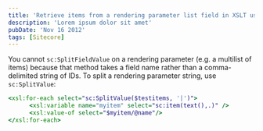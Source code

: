 ```yaml
---
title: 'Retrieve items from a rendering parameter list field in XSLT using sc:SplitValue'
description: 'Lorem ipsum dolor sit amet'
pubDate: 'Nov 16 2012'
tags: [Sitecore]
---
```


You cannot `sc:SplitFieldValue` on a rendering parameter (e.g. a multilist of items) because that method takes a field name rather than a comma-delimited string of IDs. To split a rendering parameter string, use `sc:SplitValue`:

```xsl
<xsl:for-each select="sc:SplitValue($testitems, '|')">
      <xsl:variable name="myitem" select="sc:item(text(),.)" />
      <xsl:value-of select="$myitem/@name"/>
</xsl:for-each>
```